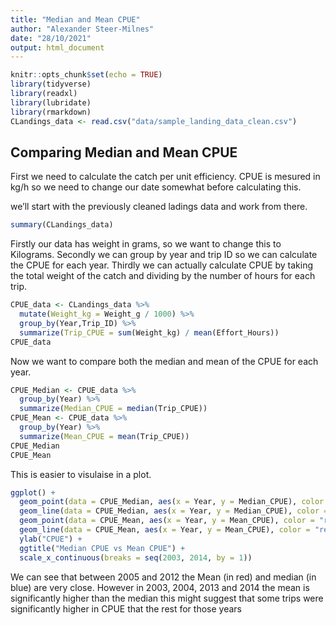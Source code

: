 ```yaml
---
title: "Median and Mean CPUE"
author: "Alexander Steer-Milnes"
date: "28/10/2021"
output: html_document
---
```


```r
knitr::opts_chunk$set(echo = TRUE)
library(tidyverse)
library(readxl)
library(lubridate)
library(rmarkdown)
CLandings_data <- read.csv("data/sample_landing_data_clean.csv")
```

## Comparing Median and Mean CPUE

First we need to calculate the catch per unit efficiency. CPUE is mesured in kg/h so we need to change our date somewhat before calculating this.

we'll start with the previously cleaned ladings data and work from there.

```r
summary(CLandings_data)
```

Firstly our data has weight in grams, so we want to change this to Kilograms.
Secondly we can group by year and trip ID so we can calculate the CPUE for each year.
Thirdly we can actually calculate CPUE by taking the total weight of the catch and dividing by the number of hours for each trip.

```r
CPUE_data <- CLandings_data %>%
  mutate(Weight_kg = Weight_g / 1000) %>%
  group_by(Year,Trip_ID) %>%
  summarize(Trip_CPUE = sum(Weight_kg) / mean(Effort_Hours))
CPUE_data
```

Now we want to compare both the median and mean of the CPUE for each year.

```r
CPUE_Median <- CPUE_data %>%
  group_by(Year) %>%
  summarize(Median_CPUE = median(Trip_CPUE))
CPUE_Mean <- CPUE_data %>%
  group_by(Year) %>%
  summarize(Mean_CPUE = mean(Trip_CPUE))
CPUE_Median
CPUE_Mean
```

This is easier to visulaise in a plot.

```r
ggplot() +
  geom_point(data = CPUE_Median, aes(x = Year, y = Median_CPUE), color = "blue") +
  geom_line(data = CPUE_Median, aes(x = Year, y = Median_CPUE), color = "blue") +
  geom_point(data = CPUE_Mean, aes(x = Year, y = Mean_CPUE), color = "red") +
  geom_line(data = CPUE_Mean, aes(x = Year, y = Mean_CPUE), color = "red") +
  ylab("CPUE") +
  ggtitle("Median CPUE vs Mean CPUE") +
  scale_x_continuous(breaks = seq(2003, 2014, by = 1))
```

We can see that between 2005 and 2012 the Mean (in red) and median (in blue) are very close. However in 2003, 2004, 2013 and 2014 the mean is significantly higher than the median this might suggest that some trips were significantly higher in CPUE that the rest for those years
